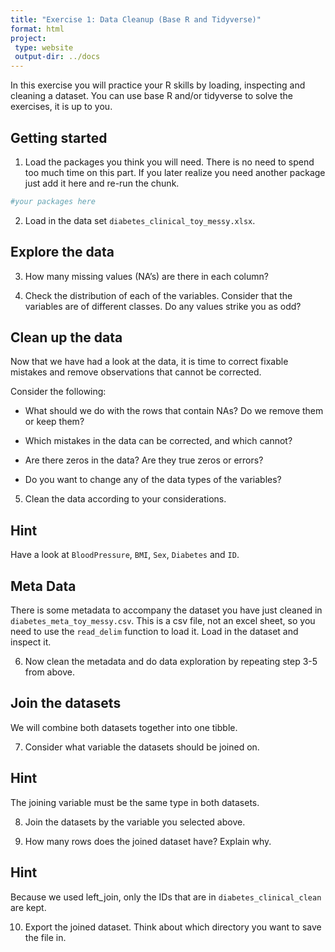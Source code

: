 ```yaml
---
title: "Exercise 1: Data Cleanup (Base R and Tidyverse)"
format: html
project:
 type: website
 output-dir: ../docs
---
```


In this exercise you will practice your R skills by loading, inspecting and cleaning a dataset. You can use base R and/or tidyverse to solve the exercises, it is up to you. 

## Getting started

1.  Load the packages you think you will need. There is no need to spend too much time on this part. If you later realize you need another package just add it here and re-run the chunk.

```r
#your packages here
```

2.  Load in the data set `diabetes_clinical_toy_messy.xlsx`.

## Explore the data

3.  How many missing values (NA's) are there in each column?

4.  Check the distribution of each of the variables. Consider that the variables are of different classes. Do any values strike you as odd?

## Clean up the data

Now that we have had a look at the data, it is time to correct fixable mistakes and remove observations that cannot be corrected.

Consider the following:

-   What should we do with the rows that contain NAs? Do we remove them or keep them?

-   Which mistakes in the data can be corrected, and which cannot?

-   Are there zeros in the data? Are they true zeros or errors?

-   Do you want to change any of the data types of the variables?

5.  Clean the data according to your considerations.

::: {.callout-tip collapse="true"}
## Hint
Have a look at `BloodPressure`, `BMI`, `Sex`, `Diabetes` and `ID`. 
:::

## Meta Data

There is some metadata to accompany the dataset you have just cleaned in `diabetes_meta_toy_messy.csv`. This is a csv file, not an excel sheet, so you need to use the `read_delim` function to load it. Load in the dataset and inspect it. 

6. Now clean the metadata and do data exploration by repeating step 3-5 from above. 

## Join the datasets

We will combine both datasets together into one tibble.

7. Consider what variable the datasets should be joined on.

::: {.callout-tip collapse="true"}
## Hint
The joining variable must be the same type in both datasets.
:::

8. Join the datasets by the variable you selected above.

9. How many rows does the joined dataset have? Explain why. 

::: {.callout-tip collapse="true"}
## Hint
Because we used left_join, only the IDs that are in `diabetes_clinical_clean` are kept. 
:::

10. Export the joined dataset. Think about which directory you want to save the file in. 
